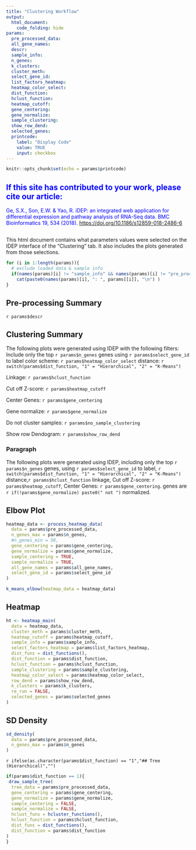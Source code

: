 ```yaml
---
title: "Clustering Workflow"
output: 
  html_document:
    code_folding: hide
params:
  pre_processed_data:
  all_gene_names:
  descr:
  sample_info:
  n_genes:
  k_clusters:
  cluster_meth:
  select_gene_id:
  list_factors_heatmap:
  heatmap_color_select:
  dist_function:
  hclust_function:
  heatmap_cutoff:
  gene_centering:
  gene_normalize:
  sample_clustering:
  show_row_dend:
  selected_genes:
  printcode:
    label: "Display Code"
    value: TRUE
    input: checkbox
---
```


```r
knitr::opts_chunk$set(echo = params$printcode)
```
<div>

::: {style="color: Blue"}
## If this site has contributed to your work, please cite our article:

Ge, S.X., Son, E.W. & Yao, R. iDEP: an integrated web application for differential expression and pathway analysis of RNA-Seq data. BMC Bioinformatics 19, 534 (2018). <https://doi.org/10.1186/s12859-018-2486-6>
:::

## 

</div>

<!-- This document cannot be knit directly from R studio -->

This html document contains what parameters values were selected on the IDEP interface of the "Clustering" tab. It also includes the plots generated from those selections.

<!-- # ALL SELECTED PARAMETERS -->

```r
for (i in 1:length(params)){
  # exclude loaded data & sample info
  if(names(params)[i] != "sample_info" && names(params)[i] != "pre_processed_data" && names(params)[i] != "all_gene_names")
    cat(paste0(names(params)[i], ": ", params[[i]], "\n") )
}
```

## Pre-processing Summary

`r params$descr`

## Clustering Summary

The following plots were generated using IDEP with the following filters: Include only the top `r params$n_genes` genes using `r params$select_gene_id` to label color scheme: `r params$heatmap_color_select` distance: `r switch(params$dist_function, "1" = "Hierarchical", "2" = "K-Means")`

Linkage: `r params$hclust_function`

Cut off Z-score: `r params$heatmap_cutoff`

Center Genes: `r params$gene_centering`

Gene normalize: `r params$gene_normalize`

Do not cluster samples: `r params$no_sample_clustering`

Show row Dendogram: `r params$show_row_dend`

### Paragraph

The following plots were generated using IDEP, including only the top `r params$n_genes` genes, using `r params$select_gene_id` to label, `r switch(params$dist_function, "1" = "Hierarchical", "2" = "K-Means")` distance,`r params$hclust_function` linkage, Cut off Z-score: `r params$heatmap_cutoff`, Center Genes: `r params$gene_centering`. genes are `r if(!params$gene_normalize) paste0(" not ")` normalized.

## Elbow Plot

```r
heatmap_data <- process_heatmap_data(
  data = params$pre_processed_data,
  n_genes_max = params$n_genes,
  #n_genes_min = 50,
  gene_centering = params$gene_centering,
  gene_normalize = params$gene_normalize,
  sample_centering = TRUE,
  sample_normalize = TRUE,
  all_gene_names = params$all_gene_names,
  select_gene_id = params$select_gene_id
)

k_means_elbow(heatmap_data = heatmap_data)
```

## Heatmap

```r
ht <- heatmap_main(
  data = heatmap_data,
  cluster_meth = params$cluster_meth,
  heatmap_cutoff = params$heatmap_cutoff,
  sample_info = params$sample_info,
  select_factors_heatmap = params$list_factors_heatmap,
  dist_funs = dist_functions(),
  dist_function = params$dist_function,
  hclust_function = params$hclust_function,
  sample_clustering = params$sample_clustering,
  heatmap_color_select = params$heatmap_color_select,
  row_dend = params$show_row_dend,
  k_clusters = params$k_clusters,
  re_run = FALSE,
  selected_genes = params$selected_genes
)
```

## SD Density

```r
sd_density(
  data = params$pre_processed_data,
  n_genes_max = params$n_genes
)
```



`r ifelse(as.character(params$dist_function) == "1","## Tree (Hierarchical)","")`
```r
if(params$dist_function == 1){
 draw_sample_tree(
  tree_data = params$pre_processed_data,
  gene_centering = params$gene_centering,
  gene_normalize = params$gene_normalize,
  sample_centering = FALSE,
  sample_normalize = FALSE,
  hclust_funs = hcluster_functions(),
  hclust_function = params$hclust_function,
  dist_funs = dist_functions(),
  dist_function = params$dist_function
)
}

```


<!-- # Correlation Matrix (Not included in app) -->
<!-- ```{r} -->
<!-- cor_plot( -->
<!--   data = params$pre_processed_data, -->
<!--   label_pcc = TRUE, -->
<!--   heat_cols = c("red", "black", "green"), -->
<!--   text_col = "white" -->
<!-- ) -->
<!-- ``` -->
